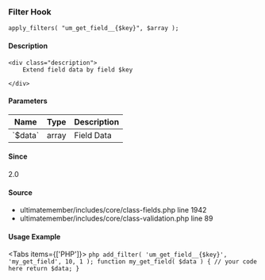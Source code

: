 
<UMBreadCrumb type="filter"/>

### Filter Hook    
    
```
apply_filters( "um_get_field__{$key}", $array );
```

#### Description
    <div class="description">
        Extend field data by field $key
 
    </div>

#### Parameters
            
<table className="table-auto mt-2 border dark:border-gray-500 p-5 text-sm text-left">
<thead>
<tr>
<th  className="px-3">Name</th>
<th  className="px-3">Type</th>
<th  className="px-3">Description</th>
</tr>
</thead>
<tbody>
               <tr >
               <td className="px-3 py-2">`$data`</td>
               <td className="px-3 py-2">array</td>
               <td className="px-3 py-2 text-sm">Field Data</td>
               </tr>
</tbody>
</table>

#### Since
<div class="description">
2.0
</div>

#### Source
  - <Link href="https://github.com/ultimatemember/ultimatemember/tree/2.5.0/includes/core/class-fields.php#L1942">ultimatemember/includes/core/class-fields.php</Link> <Link href="https://github.com/ultimatemember/ultimatemember/tree/2.5.0/includes/core/class-fields.php#L1942">line 1942</Link>
  - <Link href="https://github.com/ultimatemember/ultimatemember/tree/2.5.0/includes/core/class-validation.php#L89">ultimatemember/includes/core/class-validation.php</Link> <Link href="https://github.com/ultimatemember/ultimatemember/tree/2.5.0/includes/core/class-validation.php#L89">line 89</Link>



#### Usage Example

<Tabs items={['PHP']}>
    <Tab>
    ```php
    add_filter( 'um_get_field__{$key}', 'my_get_field', 10, 1 );
 function my_get_field( $data ) {
     // your code here
     return $data;
 }
    ```
    </Tab>
</Tabs>
